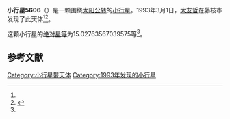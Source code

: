 {{Infobox planet
| bgcolour = #FFFFC0
| name = 5606 Muramatsu
| symbol = 
| image = 
| caption = 
| discovery = yes
| discovery_ref = 
| discoverer = [[大友哲|大友哲]]
| discovery_site = [[藤枝市|藤枝市]] 
| discovered = 1993年3月1日
| designations = yes
| mp_name = 
| named_after = 
| alt_names = 1993 EH/ 1940 GD / 1978 WE / 1980 JJ
| mp_category = [[主带小行星|主带小行星]]
| orbit_ref = <ref name="a">[http://ssd.jpl.nasa.gov/sbdb.cgi?sstr=5606 5606 Muramatsu] {{Wayback|url=http://ssd.jpl.nasa.gov/sbdb.cgi?sstr=5606 |date=20070309075909 }}，小行星數據庫瀏覽器（JPL Small-Body Database Browser）－[[美国国家航空航天局|美国国家航空航天局]]喷气推进实验室</ref>
| epoch = 2456400.5 (2013年4月18日更新)
| aphelion = {{convert|2.508855051545096|AU|km|3|abbr=on|lk=out}}
| perihelion = {{convert|1.94148977122971|AU|km|3|abbr=on}}
| semimajor = {{convert|2.225172411387403|AU|km|3|abbr=on}}
| eccentricity = 0.127487937
| period = 1212.394415 [[日|日]]<br />3.32[[儒略年|儒略年]]
| avg_speed = 
| inclination = 7.074894331219519
| asc_node = 178.1775283821475
| mean_anomaly = 
| arg_peri = 15.02763567039575
| satellites = 
| physical_characteristics = yes
| dimensions = 
| mass = 
| density = 
| surface_grav = 
| escape_velocity = 
| sidereal_day = 
| axial_tilt = 
| pole_ecliptic_lat = 
| pole_ecliptic_lon = 
| albedo = 
| temperatures= 
| temp_name1 = 
| mean_temp_1 = 
| max_temp_1 = 
| temp_name2 = 
| max_temp_2 = 
| spectral_type = 
| abs_magnitude = 15.02763567039575
}}

'''小行星5606'''（{{lang-en|5606 Muramatsu}}）是一颗围绕[[太阳|太阳]][[公转|公转]]的[[小行星|小行星]]。1993年3月1日，[[大友哲|大友哲]]在藤枝市发现了此天体<ref name="a" /><ref>{{cite news|title=小行星列表|url=http://cfa-www.harvard.edu/iau/lists/NumberedMPs.txt|accessdate=2013-07-08|newspaper=哈佛大学|archive-date=2008-05-17|archive-url=https://web.archive.org/web/20080517010638/http://cfa-www.harvard.edu/iau/lists/NumberedMPs.txt|dead-url=no}}</ref>。

这颗小行星的[[绝对星等|绝对星等]]为15.02763567039575等<ref name="a" />。

==参考文献==
{{reflist}}
{{Minor Planet Number|[[小行星5605|小行星5605]]|[[小行星5607|小行星5607]]}}

{{小天体}}

[[Category:小行星带天体|Category:小行星带天体]]
[[Category:1993年发现的小行星|Category:1993年发现的小行星]]

{{asteroid-stub}}